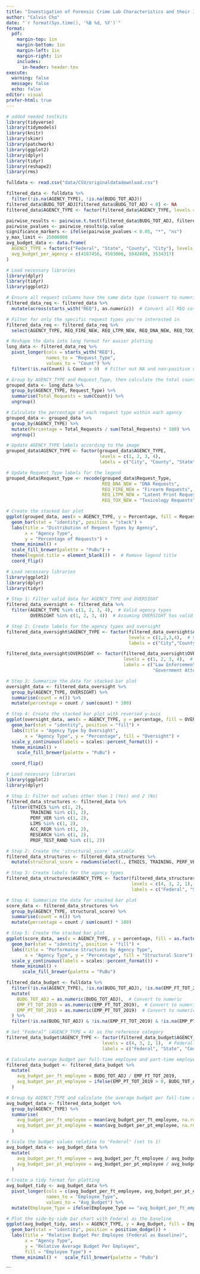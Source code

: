 ```yaml
---
title: "Investigation of Forensic Crime Lab Characteristics and their Impact on Competency Testing Results"
author: "Calvin Cho"
date: "`r format(Sys.time(), '%B %d, %Y')`"
format:
  pdf:
    margin-top: 1in
    margin-bottom: 1in  
    margin-left: 1in
    margin-right: 1in
    includes:
      in-header: header.tex
execute: 
  warning: false
  message: false
  echo: false
editor: visual
prefer-html: true
---
```

```r
# added needed toolkits
library(tidyverse)
library(tidymodels)
library(knitr)
library(skimr)
library(patchwork)
library(ggplot2)
library(dplyr)
library(tidyr)
library(reshape2)
library(rms)
```

```r
fulldata <- read.csv("data/CSV/originaldatadownload.csv")
```

```r
filtered_data <- fulldata %>%
  filter(!is.na(AGENCY_TYPE), !is.na(BUDG_TOT_ADJ))
filtered_data$BUDG_TOT_ADJ[filtered_data$BUDG_TOT_ADJ < 0] <- NA
filtered_data$AGENCY_TYPE <- factor(filtered_data$AGENCY_TYPE, levels = c(4, 3, 2, 1))

pairwise_results <- pairwise.t.test(filtered_data$BUDG_TOT_ADJ, filtered_data$AGENCY_TYPE, p.adjust.method = "BH")
pairwise_pvalues <- pairwise_results$p.value
significance_markers <- ifelse(pairwise_pvalues < 0.05, "*", "ns")
y_max_limit <- 25000000
avg_budget_data <- data.frame(
  AGENCY_TYPE = factor(c("Federal", "State", "County", "City"), levels = c("Federal", "State", "County", "City")),
  avg_budget_per_agency = c(4187456, 4503006, 5842889, 3534317)
)
```


```r
# Load necessary libraries
library(dplyr)
library(tidyr)
library(ggplot2)

# Ensure all request columns have the same data type (convert to numeric)
filtered_data_req <- filtered_data %>%
  mutate(across(starts_with("REQ"), as.numeric))  # Convert all REQ columns to numeric

# Filter for only the specific request types you're interested in
filtered_data_req <- filtered_data_req %>%
  select(AGENCY_TYPE, REQ_FIRE_NEW, REQ_LTPR_NEW, REQ_DNA_NEW, REQ_TOX_NEW)

# Reshape the data into long format for easier plotting
long_data <- filtered_data_req %>%
  pivot_longer(cols = starts_with("REQ"), 
               names_to = "Request_Type", 
               values_to = "Count") %>%
  filter(!is.na(Count) & Count > 0)  # Filter out NA and non-positive values

# Group by AGENCY_TYPE and Request_Type, then calculate the total count for each
grouped_data <- long_data %>%
  group_by(AGENCY_TYPE, Request_Type) %>%
  summarise(Total_Requests = sum(Count)) %>%
  ungroup()

# Calculate the percentage of each request type within each agency
grouped_data <- grouped_data %>%
  group_by(AGENCY_TYPE) %>%
  mutate(Percentage = Total_Requests / sum(Total_Requests) * 100) %>%
  ungroup()

# Update AGENCY_TYPE labels according to the image
grouped_data$AGENCY_TYPE <- factor(grouped_data$AGENCY_TYPE, 
                                   levels = c(1, 2, 3, 4), 
                                   labels = c("City", "County", "State", "Federal"))

# Update Request_Type labels for the legend
grouped_data$Request_Type <- recode(grouped_data$Request_Type, 
                                    REQ_DNA_NEW = "DNA Requests", 
                                    REQ_FIRE_NEW = "Firearm Requests", 
                                    REQ_LTPR_NEW = "Latent Print Requests", 
                                    REQ_TOX_NEW = "Toxicology Requests")

# Create the stacked bar plot
ggplot(grouped_data, aes(x = AGENCY_TYPE, y = Percentage, fill = Request_Type)) +
  geom_bar(stat = "identity", position = "stack") +
  labs(title = "Distribution of Request Types by Agency",
       x = "Agency Type", 
       y = "Percentage of Requests") +
  theme_minimal() +
  scale_fill_brewer(palette = "PuBu") +
  theme(legend.title = element_blank()) +  # Remove legend title
  coord_flip()
```

```r
# Load necessary libraries
library(ggplot2)
library(dplyr)
library(tidyr)

# Step 1: Filter valid data for AGENCY_TYPE and OVERSIGHT
filtered_data_oversight <- filtered_data %>%
  filter(AGENCY_TYPE %in% c(1, 2, 3, 4),  # Valid agency types
         OVERSIGHT %in% c(1, 2, 3, 4))  # Assuming OVERSIGHT has valid values (1 to 4)

# Step 2: Create labels for the agency types and oversight
filtered_data_oversight$AGENCY_TYPE <- factor(filtered_data_oversight$AGENCY_TYPE, 
                                              levels = c(1,2,3,4),  # Set order: Federal, State, County, City
                                              labels = c("City","County","State","Federal"))

filtered_data_oversight$OVERSIGHT <- factor(filtered_data_oversight$OVERSIGHT, 
                                            levels = c(1, 2, 3, 4),  # Assuming 4 types of oversight
                                            labels = c("Law Enforcement", "Public Health Agency", 
                                                       "Government Attorney", "Other"))

# Step 3: Summarize the data for stacked bar plot
oversight_data <- filtered_data_oversight %>%
  group_by(AGENCY_TYPE, OVERSIGHT) %>%
  summarise(count = n()) %>%
  mutate(percentage = count / sum(count) * 100)

# Step 4: Create the stacked bar plot with reversed y-axis
ggplot(oversight_data, aes(x = AGENCY_TYPE, y = percentage, fill = OVERSIGHT)) +
  geom_bar(stat = "identity", position = "fill") +
  labs(title = "Agency Type by Oversight",
       x = "Agency Type", y = "Percentage", fill = "Oversight") +
  scale_y_continuous(labels = scales::percent_format()) +
  theme_minimal() +
    scale_fill_brewer(palette = "PuBu") +

  coord_flip()
```
```r
# Load necessary libraries
library(ggplot2)
library(dplyr)

# Step 1: Filter out values other than 1 (Yes) and 2 (No)
filtered_data_structures <- filtered_data %>%
  filter(ETHICS %in% c(1, 2),
         TRAINING %in% c(1, 2),
         PERF_VER %in% c(1, 2),
         LIMS %in% c(1, 2),
         ACC_REQR %in% c(1, 2),
         RESEARCH %in% c(1, 2),
         PROF_TEST_RAND %in% c(1, 2))

# Step 2: Create the 'structural_score' variable
filtered_data_structures <- filtered_data_structures %>%
  mutate(structural_score = rowSums(select(., ETHICS, TRAINING, PERF_VER, LIMS, ACC_REQR, RESEARCH, PROF_TEST_RAND) == 1))

# Step 3: Create labels for the agency types
filtered_data_structures$AGENCY_TYPE <- factor(filtered_data_structures$AGENCY_TYPE, 
                                               levels = c(4, 3, 2, 1),
                                               labels = c("Federal", "State", "County", "City"))

# Step 4: Summarize the data for stacked bar plot
score_data <- filtered_data_structures %>%
  group_by(AGENCY_TYPE, structural_score) %>%
  summarise(count = n()) %>%
  mutate(percentage = count / sum(count) * 100)

# Step 5: Create the stacked bar plot
ggplot(score_data, aes(x = AGENCY_TYPE, y = percentage, fill = as.factor(structural_score))) +
  geom_bar(stat = "identity", position = "fill") +
  labs(title = "Performance Structures by Agency Type",
       x = "Agency Type", y = "Percentage", fill = "Structural Score") +
  scale_y_continuous(labels = scales::percent_format()) +
  theme_minimal() +
      scale_fill_brewer(palette = "PuBu") 


```


```r
filtered_data_budget <- fulldata %>%
  filter(!is.na(AGENCY_TYPE), !is.na(BUDG_TOT_ADJ), !is.na(EMP_FT_TOT_2019), !is.na(EMP_PT_TOT_2019)) %>%
  mutate(
    BUDG_TOT_ADJ = as.numeric(BUDG_TOT_ADJ),  # Convert to numeric
    EMP_FT_TOT_2019 = as.numeric(EMP_FT_TOT_2019),  # Convert to numeric
    EMP_PT_TOT_2019 = as.numeric(EMP_PT_TOT_2019)  # Convert to numeric
  ) %>%
  filter(!is.na(BUDG_TOT_ADJ) & !is.na(EMP_FT_TOT_2019) & !is.na(EMP_PT_TOT_2019))  # Remove rows with NA after conversion

# Set "Federal" (AGENCY_TYPE = 4) as the reference category
filtered_data_budget$AGENCY_TYPE <- factor(filtered_data_budget$AGENCY_TYPE, 
                                    levels = c(4, 3, 2, 1),  # Federal is set as the reference category
                                    labels = c("Federal", "State", "County", "City"))

# Calculate average budget per full-time employee and part-time employee
filtered_data_budget <- filtered_data_budget %>%
  mutate(
    avg_budget_per_ft_employee = BUDG_TOT_ADJ / EMP_FT_TOT_2019,
    avg_budget_per_pt_employee = ifelse(EMP_PT_TOT_2019 > 0, BUDG_TOT_ADJ / EMP_PT_TOT_2019, NA)  # Avoid division by zero
  )

# Group by AGENCY_TYPE and calculate the average budget per full-time and part-time employee
avg_budget_data <- filtered_data_budget %>%
  group_by(AGENCY_TYPE) %>%
  summarise(
    avg_budget_per_ft_employee = mean(avg_budget_per_ft_employee, na.rm = TRUE),
    avg_budget_per_pt_employee = mean(avg_budget_per_pt_employee, na.rm = TRUE)
  )

# Scale the budget values relative to "Federal" (set to 1)
avg_budget_data <- avg_budget_data %>%
  mutate(
    avg_budget_per_ft_employee = avg_budget_per_ft_employee / avg_budget_data$avg_budget_per_ft_employee[1],  # Scale full-time to Federal
    avg_budget_per_pt_employee = avg_budget_per_pt_employee / avg_budget_data$avg_budget_per_pt_employee[1]   # Scale part-time to Federal
  )

# Create a tidy format for plotting
avg_budget_tidy <- avg_budget_data %>%
  pivot_longer(cols = c(avg_budget_per_ft_employee, avg_budget_per_pt_employee), 
               names_to = "Employee_Type", 
               values_to = "Avg_Budget") %>%
  mutate(Employee_Type = ifelse(Employee_Type == "avg_budget_per_ft_employee", "Full-Time", "Part-Time"))

# Plot the side-by-side bar chart with Federal as the baseline
ggplot(avg_budget_tidy, aes(x = AGENCY_TYPE, y = Avg_Budget, fill = Employee_Type)) +
  geom_bar(stat = "identity", position = position_dodge()) +
  labs(title = "Relative Budget Per Employee (Federal as Baseline)",
       x = "Agency Type",
       y = "Relative Average Budget Per Employee",
       fill = "Employee Type") +
  theme_minimal() +   scale_fill_brewer(palette = "PuBu")
```

```





